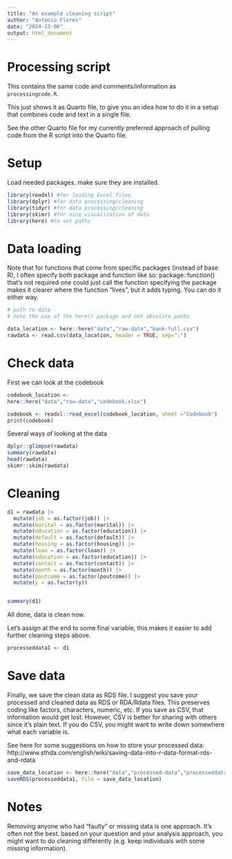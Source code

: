 ```yaml
---
title: "An example cleaning script"
author: "Antonio Flores"
date: "2024-13-06"
output: html_document
---
```



# Processing script

This contains the same code and comments/information as `processingcode.R`.

This just shows it as Quarto file, to give you an idea how to do it in a setup that combines code and text in a single file.

See the other Quarto file for my currently preferred approach of pulling code from the R script into the Quarto file.


# Setup

Load needed packages. make sure they are installed.

```r
library(readxl) #for loading Excel files
library(dplyr) #for data processing/cleaning
library(tidyr) #for data processing/cleaning
library(skimr) #for nice visualization of data 
library(here) #to set paths
```


# Data loading

Note that for functions that come from specific packages (instead of base R), I often specify both package and function like so:
package::function() that's not required one could just call the function specifying the package makes it clearer where the function "lives",
but it adds typing. You can do it either way.

```r
# path to data
# note the use of the here() package and not absolute paths

data_location <- here::here("data","raw-data","bank-full.csv")
rawdata <- read.csv(data_location, header = TRUE, sep=";")
```


# Check data

First we can look at the codebook 

```r
codebook_location <- 
here::here("data","raw-data","codebook.xlsx")

codebook <- readxl::read_excel(codebook_location, sheet ="Codebook")
print(codebook)
```


Several ways of looking at the data

```r
dplyr::glimpse(rawdata)
summary(rawdata)
head(rawdata)
skimr::skim(rawdata)
```



# Cleaning
```r

d1 = rawdata |> 
  mutate(job = as.factor(job)) |>
  mutate(marital = as.factor(marital)) |>
  mutate(education = as.factor(education)) |>
  mutate(default = as.factor(default)) |>
  mutate(housing = as.factor(housing)) |>
  mutate(loan = as.factor(loan)) |>
  mutate(education = as.factor(education)) |>
  mutate(contact = as.factor(contact)) |>
  mutate(month = as.factor(month)) |>
  mutate(poutcome = as.factor(poutcome)) |>
  mutate(y = as.factor(y))


summary(d1)


```


All done, data is clean now. 

Let's assign at the end to some final variable, this makes it easier to add further cleaning steps above.

```r
processeddata1 <- d1
```




# Save data 

Finally, we save the clean data as RDS file. I suggest you save your processed and cleaned data as RDS or RDA/Rdata files. 
This preserves coding like factors, characters, numeric, etc.  If you save as CSV, that information would get lost.
However, CSV is better for sharing with others since it's plain text. If you do CSV, you might want to write down somewhere what each variable is.

See here for some suggestions on how to store your processed data:
http://www.sthda.com/english/wiki/saving-data-into-r-data-format-rds-and-rdata

```r
save_data_location <- here::here("data","processed-data","processeddata1.rds")
saveRDS(processeddata1, file = save_data_location)
```



# Notes

Removing anyone who had "faulty" or missing data is one approach. It's often not the best. based on your question and your analysis approach, you might want to do cleaning differently (e.g. keep individuals with some missing information).

